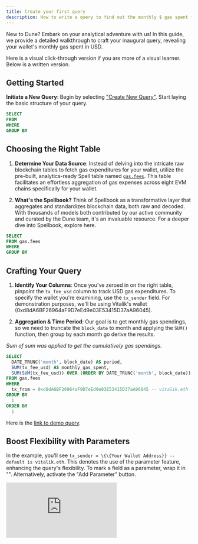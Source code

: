 ```yaml
---
title: Create your first query
description: How to write a query to find out the monthly $ gas spent for your wallet
---
```


New to Dune? Embark on your analytical adventure with us! In this guide, we provide a detailed walkthrough to craft your inaugural query, revealing your wallet's monthly gas spent in USD.

Here is a visual click-through version if you are more of a visual learner. Below is a written version. 

## Getting Started

**Initiate a New Query**: Begin by selecting ["Create New Query"](https://dune.com/queries). Start laying the basic structure of your query. 

```sql
SELECT 
FROM 
WHERE
GROUP BY 
```

## Choosing the Right Table

1. **Determine Your Data Source**: Instead of delving into the intricate raw blockchain tables to fetch gas expenditures for your wallet, utilize the pre-built, analytics-ready Spell table named [`gas.fees`](https://github.com/duneanalytics/spellbook/tree/main/models/gas). This table facilitates an effortless aggregation of gas expenses across eight EVM chains specifically for your wallet.

2. **What's the Spellbook?** Think of Spellbook as a transformative layer that aggregates and standardizes blockchain data, both raw and decoded. With thousands of models both contributed by our active community and curated by the Dune team, it's an invaluable resource. For a deeper dive into Spellbook, explore here.

```sql
SELECT 
FROM gas.fees
WHERE
GROUP BY 
```

## Crafting Your Query

1. **Identify Your Columns**: Once you've zeroed in on the right table, pinpoint the `tx_fee_usd` column to track USD gas expenditures. To specify the wallet you're examining, use the `tx_sender` field. For demonstration purposes, we'll be using Vitalik's wallet (0xd8dA6BF26964aF9D7eEd9e03E53415D37aA96045).

2. **Aggregation & Time Period**: Our goal is to get monthly gas spendings, so we need to truncate the `block_date` to month and applying the `SUM()` function, then group by each month go derive the results.

*Sum of sum was applied to get the cumulatively gas spendings.*

```sql
SELECT
  DATE_TRUNC('month', block_date) AS period,
  SUM(tx_fee_usd) AS monthly_gas_spent,
  SUM(SUM(tx_fee_usd)) OVER (ORDER BY DATE_TRUNC('month', block_date)) AS cumulative_gas_spent
FROM gas.fees
WHERE
  tx_from = 0xd8dA6BF26964aF9D7eEd9e03E53415D37aA96045 -- vitalik.eth 
GROUP BY
  1
ORDER BY
  1
```

Here is the [link to demo query](https://dune.com/queries/3100875).


## Boost Flexibility with Parameters

In the example, you'll see `tx_sender = \{\{Your Wallet Address}} -- default is vitalik.eth`. This denotes the use of the parameter feature, enhancing the query's flexibility. To mark a field as a parameter, wrap it in "". Alternatively, activate the "Add Parameter" button.

<div
  style={{
    position: "relative",
    paddingBottom: "calc(55.052083333333336% + 41px)",
    height: 0
  }}
>
  <iframe
    src="https://demo.arcade.software/zTKnTWQCbjTh2fcRsCaR?embed"
    frameBorder={0}
    loading="lazy"
    webkitallowfullscreen=""
    mozallowfullscreen=""
    allowFullScreen=""
    style={{
      position: "absolute",
      top: 0,
      left: 0,
      width: "100%",
      height: "100%",
      colorScheme: "light"
    }}
  />
</div>

```sql 
SELECT
  DATE_TRUNC('month', block_date) AS period,
  SUM(tx_fee_usd) AS monthly_gas_spent,
  SUM(SUM(tx_fee_usd)) OVER (ORDER BY DATE_TRUNC('month', block_date)) AS cumulative_gas_spent
FROM gas.fees
WHERE
  tx_sender = {{Your Wallet Address}} -- default is vitalik.eth
GROUP BY
  DATE_TRUNC('month', block_date)
ORDER BY
  1
```


## Execute & Fetch the Result

All set! Click "Run" and behold the outcome. Kudos on crafting your first query! 🎉

Now that you have successfully run your query, you can go ahead and save it so you can keep monitoring your gas usage going forward. To save, click **Save** in the upper right part of the screen.

<Note>For a more intuitive insight, consider visualizing this data. Navigate to [Create your first visualization](learning/how-tos/create-your-first-visualization) and conjure up some graphical magic!</Note>
